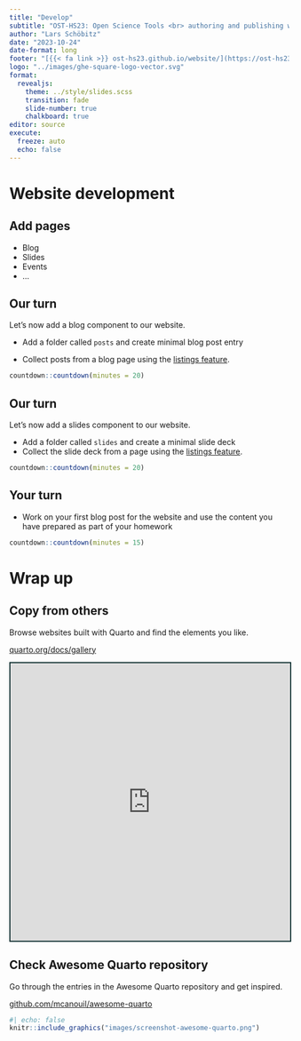 ```yaml
---
title: "Develop"
subtitle: "OST-HS23: Open Science Tools <br> authoring and publishing workflows for collaborative scientific writing"
author: "Lars Schöbitz"
date: "2023-10-24"
date-format: long
footer: "[{{< fa link >}} ost-hs23.github.io/website/](https://ost-hs23.github.io/website/)"
logo: "../images/ghe-square-logo-vector.svg"
format:
  revealjs:
    theme: ../style/slides.scss
    transition: fade
    slide-number: true
    chalkboard: true
editor: source
execute:
  freeze: auto
  echo: false
---
```


# Website development

## Add pages

- Blog
- Slides
- Events
- ...

## Our turn

::: task
Let's now add a blog component to our website.

- Add a folder called `posts` and create minimal blog post entry 

- Collect posts from a blog page using the [listings feature](https://quarto.org/docs/websites/website-listings.html).

:::

```r
countdown::countdown(minutes = 20)
```

## Our turn

::: task
Let's now add a slides component to our website.

- Add a folder called `slides` and create a minimal slide deck
- Collect the slide deck from a page using the [listings feature](https://quarto.org/docs/websites/website-listings.html).

:::

```r
countdown::countdown(minutes = 20)
```

## Your turn

::: task

- Work on your first blog post for the website and use the content you have prepared as part of your homework

:::

```r
countdown::countdown(minutes = 15)
```

# Wrap up

## Copy from others

Browse websites built with Quarto and find the elements you like.

::: learn-more
[quarto.org/docs/gallery](https://quarto.org/docs/gallery/#websites)

```{=html}
<iframe src="https://quarto.org/docs/gallery/#websites" width="100%" height="500" style="border:2px solid #123233;" title="Quarto Journal Articles"></iframe>
```
:::

## Check Awesome Quarto repository

Go through the entries in the Awesome Quarto repository and get inspired.

::: learn-more
[github.com/mcanouil/awesome-quarto](https://github.com/mcanouil/awesome-quarto)

```r
#| echo: false
knitr::include_graphics("images/screenshot-awesome-quarto.png")
```

:::

